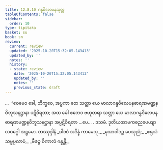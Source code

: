 ```yaml
---
title: 12.8.10 ဂန္ဓဝိလေပနသုတ္တ
tableOfContents: false
sidebar:
  order: 10
type: tipitaka
basket: su
book: sn
review:
  current: review
  updated: '2025-10-20T15:32:05.143413'
  updated_by: ''
  notes: ''
  history:
  - state: review
    date: '2025-10-20T15:32:05.143413'
    updated_by: ''
    notes: ''
    previous_state: draft
---
```



<DynamicBreadcrumb />


<ReviewStatus review={frontmatter.review} showDetails={true} />

<HypothesisAnnotation frontmatter={frontmatter} />

<Division number="1150" book="sn" e="ch" v="18" p="451">

<Paragraph number="2477" book="sn">
…  “ဧဝမေဝ ခေါ, ဘိက္ခဝေ, အပ္ပကာ တေ သတ္တာ ယေ မာလာဂန္ဓဝိလေပနဓာရဏမဏ္ဍနဝိဘူသနဋ္ဌာနာ ပဋိဝိရတာ; အထ ခေါ ဧတေဝ ဗဟုတရာ သတ္တာ ယေ မာလာဂန္ဓဝိလေပနဓာရဏမဏ္ဍနဝိဘူသနဋ္ဌာနာ အပ္ပဋိဝိရတာ …ပေ… .

</Paragraph>
</Division>

<Paragraph number="2478" type="center" book="sn">
ဒသမံ.



</Paragraph>

<Paragraph number="2479" type="center" book="sn">
ဒုတိယအာမကဓညပေယျာလဝဂ္ဂေါ အဋ္ဌမော.



</Paragraph>

<Paragraph number="2480" type="center" book="sn">
တဿုဒ္ဒါနံ


</Paragraph>

<Paragraph number="2481" type="verses" book="sn">
_ပါဏံ အဒိန္နံ ကာမေသု,_  
_မုသာဝါဒဉ္စ ပေသုညံ;_  
_ဖရုသံ သမ္ဖပ္ပလာပံ,_  
_ဗီဇဉ္စ ဝိကာလံ ဂန္ဓန္တိ._
</Paragraph>